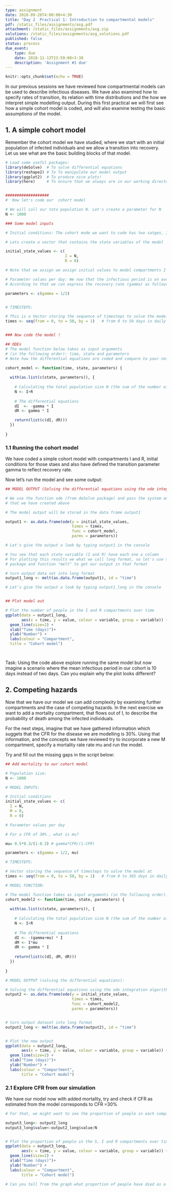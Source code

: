 ```yaml
---
type: assignment
date: 2018-09-26T4:00:00+4:30
title: "Day 2  Practical 1: Introduction to compartmental models" 
pdf: /static_files/assignments/asg.pdf
attachment: /static_files/assignments/asg.zip
solutions: /static_files/assignments/asg_solutions.pdf
published: false
status: process
due_event: 
    type: due
    date: 2018-11-13T23:59:00+3:30
    description: 'Assignment #1 due'
---
```


```r
knitr::opts_chunk$set(echo = TRUE)
```


In our previous sessions we have reviewed how compartmental models can be used to describe infectious diseases. We have also examined how to specify rates of transition, its relation with time distributions and the how we interpret simple modelling output. During this first practical we will first see how a simple cohort model is coded, and will also examine testing the basic assumptions of the model.  

## 1. A simple cohort model 

Remember the cohort model we have studied, where we start with an initial population of infected individuals and we allow a transition into recovery. Let us see what are the basic building blocks of that model. 


```r

# Load some useful packages:
library(deSolve)  # To solve differential equations 
library(reshape2) # To To manipulate our model output
library(ggplot2)  # To produce nice plots!
library(here)     # To ensure that we always are in our working directory


###################
#  Now let's code our  cohort model 

# We will call our tota population N. Let's create a parameter for N
N <- 1000

### Some model inputs

# Initial conditions: The cohort mode we want to code has two satges, I Infected  and R (recovered) 

# Lets create a vector that contains the state variables of the model

initial_state_values <- c(
                          I = N,
                          R = 0)           

# Note that we assign we assign initial values to model compartments I and R

# Parameter values per day: We now that the infectious period is on average 2 days
# According to that we can express the recovery rate (gamma) as follows:

parameters <- c(gamma = 1/2)


# TIMESTEPS:

# This is a Vector storing the sequence of timesteps to solve the model at
times <- seq(from = 0, to = 50, by = 1)   # from 0 to 50 days in daily intervals


### Now code the model ! 

## ODEs 
# The model function below takes as input arguments 
# (in the following order): time, state and parameters
# Note how the differential equations are coded and compare to your notes ! 

cohort_model <- function(time, state, parameters) {  
  
  with(as.list(c(state, parameters)), {     
    
    # Calculating the total population size N (the sum of the number of people in each compartment)
    N <- I+R
    
    # The differential equations
    dI  <- -gamma * I     
    dR <- gamma * I

    return(list(c(dI, dR))) 
  })
  
}

```

### 1.1 Running the cohort model

We have coded a simple cohort model with compartments I and R, initial conditions for those staes and also have defined the transition parameter gamma to reflect recovery rate.

Now let's run the model and see some output:

```r
## MODEL OUTPUT (Solving the differential equations using the ode integration algorithm)

# We use the function ode (from deSolve package) and pass the system and parameters 
# that we have created above

# The model output will be stored in the data frame output1

output1 <- as.data.frame(ode(y = initial_state_values, 
                             times = times, 
                             func = cohort_model,
                             parms = parameters))

# Let's give the output a look by typing output1 in the console

# You see that each state variable (I and R) have each one a column
# For plotting this results we what we call long format, so let's use the rehsape 
# package and function "melt" to get our output in that format

# turn output data set into long format
output1_long <- melt(as.data.frame(output1), id = "time")                  

# Let's give the output a look by typing output1_long in the console


## Plot model out

# Plot the number of people in the I and R compartments over time
ggplot(data = output1_long,                                              # specify object containing data to plot
       aes(x = time, y = value, colour = variable, group = variable)) +  # assign columns to axes and groups
  geom_line(size=2) +                                                    # represent data as lines
  xlab("Time (days)")+                                                   # add label for x axis
  ylab("Number") +                                                       # add label for y axis
  labs(colour = "Compartment",                                           # add legend title  
  title = "Cohort model")  




```

Task: Using the code above explore running the same model but now imagine a scenario where the mean infectious period in our cohort is 10 days instead of two days. Can you explain why the plot looks different? 


## 2. Competing hazards

Now that we have our model we can add complexity by examining further compartments and the case of competing hazards.
In the next exercise we want to add a mortality compartment, that flows out of I, to describe the probability of death among the infected individuals. 

For the next steps, imagine that we have gathered information which suggets that the CFR for the disease we are modelling is 30%. Using that information, and the concepts we have reviewed try to incorporate a new M compartment, specify a mortality rate rate mu and run the model. 

Try and fill out the missing gaps in the script below: 


```r
## Add mortality to our cohort model 

# Population size:
N <- 1000

# MODEL INPUTS:

# Initial conditions
initial_state_values <- c(
  I = N,
  M = 0,
  R = 0)           

# Parameter values per day

# For a CFR of 30% , what is mu? 

mu= 0.5*0.3/(1-0.3) # gamma*CFR/(1-CFR)

parameters <- c(gamma = 1/2, mu)

# TIMESTEPS:

# Vector storing the sequence of timesteps to solve the model at
times <- seq(from = 0, to = 50, by = 1)   # from 0 to 365 days in daily intervals

# MODEL FUNCTION: 

# The model function takes as input arguments (in the following order): time, state and parameters
cohort_model2 <- function(time, state, parameters) {  
  
  with(as.list(c(state, parameters)), {     
    
    # Calculating the total population size N (the sum of the number of people in each compartment)
    N <- I+R
    
    # The differential equations
    dI <- -(gamma+mu) * I     
    dM <- I*mu
    dR <- gamma * I
    
    return(list(c(dI, dM, dR))) 
  })
  
}

# MODEL OUTPUT (solving the differential equations):

# Solving the differential equations using the ode integration algorithm
output2 <- as.data.frame(ode(y = initial_state_values, 
                             times = times, 
                             func = cohort_model2,
                             parms = parameters))


# turn output dataset into long format
output2_long <- melt(as.data.frame(output2), id = "time")                 


# Plot the new output
ggplot(data = output2_long,                                               
       aes(x = time, y = value, colour = variable, group = variable)) +  
  geom_line(size=2) +                                                          
  xlab("Time (days)")+                                                   
  ylab("Number") +                                                       
  labs(colour = "Compartment",                                          
       title = "Cohort model")    
```


### 2.1 Explore CFR from our simulation

We have our model now with added mortality, try and check if CFR as estimated from the model corresponds to CFR =30% 

```r
# For that, we might want to see the proportion of poeple in each compartment

output3_long<- output2_long
output3_long$value<-output2_long$value/N


# Plot the proportion of people in the S, I and R compartments over time
ggplot(data = output3_long,                                               
       aes(x = time, y = value, colour = variable, group = variable)) +  
  geom_line(size=2) +                                                        
  xlab("Time (days)")+                                                  
  ylab("Number") +                                                      
  labs(colour = "Compartment",                                          
       title = "Cohort model")  

# Can you tell from the graph what proportion of people have died as a result of the disease?

```
